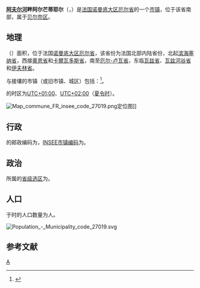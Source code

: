 {{noteTA|G1=法国地名}}
{{Infobox French commune
|name                   = 阿夫尔河畔阿尔芒蒂耶尔
|native_name            = Armentières-sur-Avre
|arrondissement         = [[贝尔奈区|贝尔奈区]]
}}
'''[[阿夫尔河|阿夫尔河]]畔阿尔芒蒂耶尔'''（{{lang-fr|Armentières-sur-Avre}}，{{IPA-fr|aʁmɑ̃tjɛʁ syʁ avʁ}}）是[[法国|法国]][[诺曼底大区|诺曼底大区]][[厄尔省|厄尔省]]的一个[[市镇_(法国)|市镇]]，位于该省南部，属于[[贝尔奈区|贝尔奈区]]。

== 地理 ==
{{PAGENAMEBASE}}（{{wikidata|property|linked|P625}}）面积{{wikidata|properties|P2046}}，位于法国[[诺曼底大区|诺曼底大区]][[厄尔省|厄尔省]]，该省份为法国北部内陆省份，北起[[滨海塞纳省|滨海塞纳省]]，西接[[奧恩省|奧恩省]]和[[卡爾瓦多斯省|卡爾瓦多斯省]]，南至[[厄尔-卢瓦省|厄尔-卢瓦省]]，东临[[瓦兹省|瓦兹省]]、[[瓦兹河谷省|瓦兹河谷省]]和[[伊夫林省|伊夫林省]]。

与{{PAGENAMEBASE}}接壤的市镇（或旧市镇、城区）包括：{{Wikidata|properties|linked|P47}}<ref name="geo">{{Cite web|url=https://www.geoportail.gouv.fr/carte|title=Carte|accessdate=2020-03-22|author=Géoportail|language=fr|publisher=Géoportail|archive-date=2017-01-29|archive-url=https://web.archive.org/web/20170129154129/https://www.geoportail.gouv.fr/carte/|dead-url=no}}</ref>。

{{PAGENAMEBASE}}的时区为[[UTC+01:00|UTC+01:00]]、[[UTC+02:00|UTC+02:00]]（[[夏时制|夏令时]]）。

[[File:Map_commune_FR_insee_code_27019.png|thumb]]定位图]]{{Clear|left}}
== 行政 ==
{{PAGENAMEBASE}}的邮政编码为{{wikidata|properties|P281}}，[[法国国家统计与经济研究所|INSEE市镇编码]]为{{wikidata|properties|P374}}。

== 政治 ==
{{PAGENAMEBASE}}所属的[[縣_(法國)|省级选区]]为{{WikidataLink|{{wikidata|properties|raw|best||P7938}}}}。

== 人口 ==
{{PAGENAMEBASE}}于{{wikidata|qualifier|P1082|P585}}时的人口数量为{{wikidata|property|raw|P1082}}人。

[[File:Population_-_Municipality_code_27019.svg|thumb]]{{Clear|left}}
== 参考文献 ==
{{Reflist}}

{{厄爾省市鎮}}
[[Category:厄尔省市镇|A]]